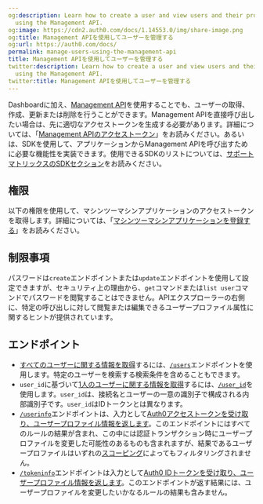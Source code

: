 ```yaml
---
og:description: Learn how to create a user and view users and their profile details
  using the Management API.
og:image: https://cdn2.auth0.com/docs/1.14553.0/img/share-image.png
og:title: Management APIを使用してユーザーを管理する
og:url: https://auth0.com/docs/
permalink: manage-users-using-the-management-api
title: Management APIを使用してユーザーを管理する
twitter:description: Learn how to create a user and view users and their profile details
  using the Management API.
twitter:title: Management APIを使用してユーザーを管理する
---
```


Dashboardに加え、[Management API](/api/management/v2#!/Users/get_users)を使用することでも、ユーザーの取得、作成、更新または削除を行うことができます。Management APIを直接呼び出したい場合は、先に適切なアクセストークンを生成する必要があります。詳細については、「[Management APIのアクセストークン](/secure/tokens/access-tokens/management-api-access-tokens)」をお読みください。あるいは、SDKを使用して、アプリケーションからManagement APIを呼び出すために必要な機能性を実装できます。使用できるSDKのリストについては、[サポートマトリックスのSDKセクション](/support/product-support-matrix)をお読みください。



## 権限

以下の権限を使用して、マシンツーマシンアプリケーションのアクセストークンを取得します。詳細については、「[マシンツーマシンアプリケーションを登録する](/get-started/create-apps/machine-to-machine-apps)」をお読みください。



## 制限事項



パスワードは`create`エンドポイントまたは`update`エンドポイントを使用して設定できますが、セキュリティ上の理由から、`get`コマンドまたは`list user`コマンドでパスワードを閲覧することはできません。APIエクスプローラーの右側に、特定の呼び出しに対して閲覧または編集できるユーザープロファイル属性に関するヒントが提供されています。

## エンドポイント

* [すべてのユーザーに関する情報を取得](/api/management/v2/users/get-users)するには、[`/users`](/api/management/v2/users/get-users)エンドポイントを使用します。特定のユーザーを検索する検索条件を含めることもできます。
* `user_id`に基づいて[1人のユーザーに関する情報を取得](/api/management/v2/users/get-users-by-id)するには、[`/user_id`](/api/management/v2/users/get-users-by-id)を使用します。`user_id`は、接続名とユーザーの一意の識別子で構成される内部識別子です。`user_id`はIDトークンとは異なります。
* [`/userinfo`](/api/authentication/reference#get-user-info)エンドポイントは、入力として[Auth0アクセストークンを受け取り、ユーザープロファイル情報を返します](/api/authentication/reference#get-user-info)。このエンドポイントにはすべてのルールの結果が含まれ、この中には認証トランザクション時にユーザープロファイルを変更した可能性のあるものも含まれますが、結果であるユーザープロファイルはいずれの[スコーピング](/scopes/api-scopes)によってもフィルタリングされません。
* [`/tokeninfo`](/api/authentication/reference#get-token-info)エンドポイントは入力として[Auth0 IDトークンを受け取り、ユーザープロファイル情報を返します](/api/authentication/reference#get-token-info)。このエンドポイントが返す結果には、ユーザープロファイルを変更したいかなるルールの結果も含みません。